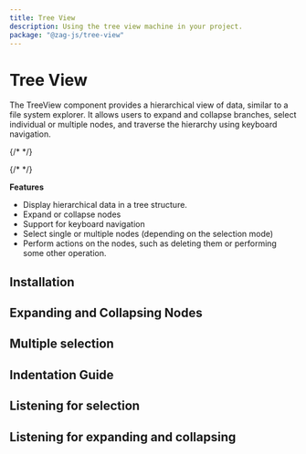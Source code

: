 ```yaml
---
title: Tree View
description: Using the tree view machine in your project.
package: "@zag-js/tree-view"
---
```


# Tree View

The TreeView component provides a hierarchical view of data, similar to a file
system explorer. It allows users to expand and collapse branches, select
individual or multiple nodes, and traverse the hierarchy using keyboard
navigation.

{/* <Resources pkg="@zag-js/tree-view" /> */}

{/* <Showcase id="TreeView" /> */}

**Features**

- Display hierarchical data in a tree structure.
- Expand or collapse nodes
- Support for keyboard navigation
- Select single or multiple nodes (depending on the selection mode)
- Perform actions on the nodes, such as deleting them or performing some other
  operation.

## Installation

## Expanding and Collapsing Nodes

## Multiple selection

## Indentation Guide

## Listening for selection

## Listening for expanding and collapsing

